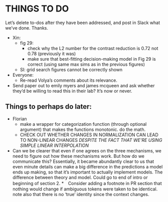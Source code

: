 # THINGS TO DO
Let's delete to-dos after they have been addressed, and post in Slack what we've done. Thanks.

  * Xin:
    * fig 29:
      * check why the L2 number for the contrast reduction is 0.72 not 0.78 (previously it was)
      * make sure that best-fitting decision-making model in Fig 29 is correct (using same max sims as in the previous figures)
    * SI: grid search figures cannot be correctly shown
    
  * Everyone: 
    * Re-read Volya's comments about its relevance.
  * Send paper out to emily myers and james mcqueen and ask whether they’d be willing to read this in their lab? It's now or never.
  
## Things to perhaps do later:

  * Florian
    * make a wrapper for categorization function (through optional argument) that makes the functions monotonic. do the math.
    * CHECK OUT WHETHER CHANGES IN NORMALIZATION CAN LEAD TO NON-LINEAR CHANGES *DESPITE THE FACT THAT WE'RE USING SIMPLE LINEAR INTERPOLATION*
  * Can we be clearer that even if one agrees on the three mechanisms, we need to figure out how these mechanisms work. But how do we communicate this? Essentially, it became abundantly clear to us that even minute details can make a big difference in the predictions a model ends up making, so that it’s important to actually implement models. The difference between theory and model. Could go to end of intro or beginning of section 2.
  *　Consider adding a footnote in PR section that nothing would change if ambiguous tokens were taken to be identical. note also that there is no ‘true’ identity since the context changes.

\newpage 
